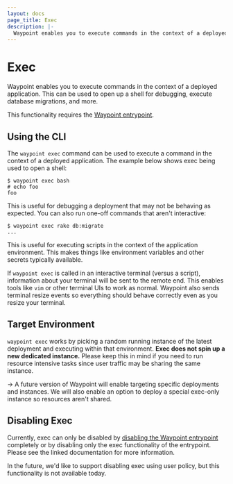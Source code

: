 ```yaml
---
layout: docs
page_title: Exec
description: |-
  Waypoint enables you to execute commands in the context of a deployed application. This can be used to open up a shell for debugging, execute database migrations, and more.
---
```


# Exec

Waypoint enables you to execute commands in the context of a deployed application.
This can be used to open up a shell for debugging, execute database migrations,
and more.

This functionality requires the [Waypoint entrypoint](/waypoint/docs/entrypoint).

## Using the CLI

The `waypoint exec` command can be used to execute a command in the context
of a deployed application. The example below shows exec being used to open a
shell:

```shell-session
$ waypoint exec bash
# echo foo
foo
```

This is useful for debugging a deployment that may not be behaving as
expected. You can also run one-off commands that aren't interactive:

```shell-session
$ waypoint exec rake db:migrate
...
```

This is useful for executing scripts in the context of the application
environment. This makes things like environment variables and other secrets
typically available.

If `waypoint exec` is called in an interactive terminal (versus a script),
information about your terminal will be sent to the remote end. This enables
tools like `vim` or other terminal UIs to work as normal. Waypoint also
sends terminal resize events so everything should behave correctly even as you
resize your terminal.

## Target Environment

`waypoint exec` works by picking a random running instance of the latest
deployment and executing within that environment. **Exec does not spin up
a new dedicated instance.** Please keep this in mind if you need to run
resource intensive tasks since user traffic may be sharing the same instance.

-> A future version of Waypoint will enable targeting specific deployments
and instances. We will also enable an option to deploy a special exec-only
instance so resources aren't shared.

## Disabling Exec

Currently, exec can only be disabled by
[disabling the Waypoint entrypoint](/waypoint/docs/entrypoint/disable) completely
or by disabling only the exec functionality of the entrypoint. Please see
the linked documentation for more information.

In the future, we'd like to support disabling exec using user policy, but
this functionality is not available today.
